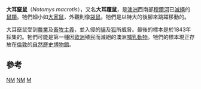 {{Speciesbox
| name = 大耳竄鼠
| status = EX
| status_system = iucn3.1
| extinct = 1843年
| status_ref = <ref>{{IUCN2008|assessors=Morris, K. & Burbidge, A.|year=2008|title=Notomys macrotis|id=14865|downloaded=6 January 2009}}</ref>
| genus = Notomys
| species = macrotis
| authority = [[歐德菲爾德·湯瑪斯|Thomas]]，1921
}}

'''大耳竄鼠'''（''Notomys macrotis''），又名'''大耳躥鼠'''，是[[澳洲|澳洲]]西南部[[穆爾河|穆爾河]]已[[滅絕|滅絕]]的[[鼠類|鼠類]]。牠們細小如[[大家鼠|大家鼠]]，外觀則像[[袋鼠|袋鼠]]。牠們是以特大的後腳來跳躍移動的。

大耳竄鼠受到[[農業|農業]]及[[畜牧主義|畜牧主義]]，並入侵的[[貓|貓]]及[[狐|狐]]所威脅。最後的標本是於1843年採集的。牠們可能是第一種因[[歐洲|歐洲]]殖民而滅絕的澳洲[[哺乳動物|哺乳動物]]。牠們的標本現正存放在[[倫敦|倫敦]]的[[自然歷史博物館|自然歷史博物館]]。

==參考==
{{reflist}}
{{Taxonbar|from=Q1549496}}

[[Category:IUCN紅色名錄絕滅物種|NM]]
[[Category:澳大利亞哺乳動物|NM]]
[[Category:澳洲彈鼠屬|M]]